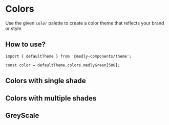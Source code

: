 
<Meta title="Colors" />

# Colors

Use the given `color` palette to create a color theme that reflects your brand or style.

## How to use?

```tsx
import { defaultTheme } from '@medly-components/theme';

const color = defaultTheme.colors.medlyGreen[500];
```

## Colors with single shade

<Preview withToolbar>
    <SingleShadeColors />
</Preview>

## Colors with multiple shades

<Preview withToolbar>
    <MultiShadeColors />
</Preview>

## GreyScale

<Preview withToolbar>
    <GreyScale />
</Preview>
